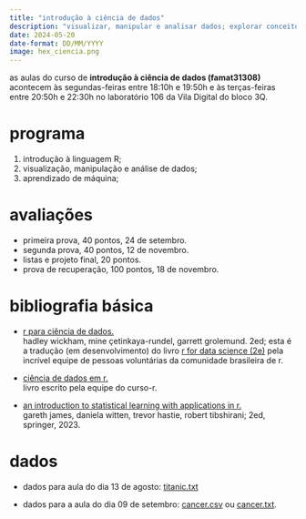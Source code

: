 ```yaml
---
title: "introdução à ciência de dados"
description: "visualizar, manipular e analisar dados; explorar conceitos introdutórios de aprendizado de máquina; o curso terá foco na linguagem de computação estatística R."
date: 2024-05-20
date-format: DD/MM/YYYY
image: hex_ciencia.png
---
```


as aulas do curso de **introdução à ciência de dados (famat31308)** acontecem às segundas-feiras entre 18:10h e 19:50h e às terças-feiras entre 20:50h e 22:30h no laboratório 106 da Vila Digital do bloco 3Q.

# programa

1.  introdução à linguagem R;
2.  visualização, manipulação e análise de dados;
3.  aprendizado de máquina;

# avaliações

-   primeira prova, 40 pontos, 24 de setembro.
-   segunda prova, 40 pontos, 12 de novembro.
-   listas e projeto final, 20 pontos.
-   prova de recuperação, 100 pontos, 18 de novembro.

# bibliografia básica

-   [r para ciência de dados.](https://cienciadedatos.github.io/pt-r4ds/)<br /> hadley wickham, mine çetinkaya-rundel, garrett grolemund. 2ed; esta é a tradução (em desenvolvimento) do livro [r for data science (2e)](https://r4ds.hadley.nz/) pela incrível equipe de pessoas voluntárias da comunidade brasileira de r.

-   [ciência de dados em r.](https://livro.curso-r.com/)<br /> livro escrito pela equipe do curso-r.

-   [an introduction to statistical learning with applications in r.](https://hastie.su.domains/ISLR2/ISLRv2_corrected_June_2023.pdf)<br /> gareth james, daniela witten, trevor hastie, robert tibshirani; 2ed, springer, 2023.

# dados

- dados para aula do dia 13 de agosto: [titanic.txt](https://drive.google.com/file/d/1m4hXnqKa5ryyRqs-ZfoVyZVzuP8nzKxd/view?usp=sharing)

- dados para a aula do dia 09 de setembro: 
[cancer.csv](https://github.com/franklinpedro/franklinpedro.github.io/blob/main/ensino/estatistica-computacional/cancer.csv) ou [cancer.txt](https://github.com/franklinpedro/franklinpedro.github.io/blob/main/ensino/estatistica-computacional/cancer.txt).
